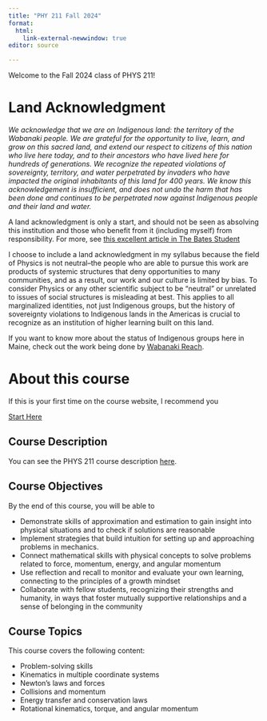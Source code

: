 ```yaml
---
title: "PHY 211 Fall 2024"
format: 
  html:
    link-external-newwindow: true
editor: source

---
```


Welcome to the Fall 2024 class of PHYS 211!

# Land Acknowledgment

*We acknowledge that we are on Indigenous land: the territory of the Wabanaki people. We are grateful for the opportunity to live, learn, and grow on this sacred land, and extend our respect to citizens of this nation who live here today, and to their ancestors who have lived here for hundreds of generations. We recognize the repeated violations of sovereignty, territory, and water perpetrated by invaders who have impacted the original inhabitants of this land for 400 years. We know this acknowledgement is insufficient, and does not undo the harm that has been done and continues to be perpetrated now against Indigenous people and their land and water.*

A land acknowledgment is only a start, and should not be seen as absolving this institution and those who benefit from it (including myself) from responsibility. For more, see [this excellent article in The Bates Student](https://thebatesstudent.com/18429/news/does-bates-deserve-a-land-acknowledgement/)

I choose to include a land acknowledgment in my syllabus because the field of Physics is not neutral--the people who are able to pursue this work are products of systemic structures that deny opportunities to many communities, and as a result, our work and our culture is limited by bias. To consider Physics or any other scientific subject to be "neutral" or unrelated to issues of social structures is misleading at best. This applies to all marginalized identities, not just Indigenous groups, but the history of sovereignty violations to Indigenous lands in the Americas is crucial to recognize as an institution of higher learning built on this land.

If you want to know more about the status of Indigenous groups here in Maine, check out the work being done by [Wabanaki Reach](https://www.wabanakireach.org/).

# About this course

If this is your first time on the course website, I recommend you 

<a target="_blank" class="btn-garnet" href=starthere.qmd>Start Here</a>

## Course Description

You can see the PHYS 211 course description [here](https://phys211.github.io/).

## Course Objectives

By the end of this course, you will be able to

-   Demonstrate skills of approximation and estimation to gain insight into physical situations and to check if solutions are reasonable
-   Implement strategies that build intuition for setting up and approaching problems in mechanics.  
-   Connect mathematical skills with physical concepts to solve problems related to force, momentum, energy, and angular momentum
-   Use reflection and recall to monitor and evaluate your own learning, connecting to the principles of a growth mindset
-   Collaborate with fellow students, recognizing their strengths and humanity, in ways that foster mutually supportive relationships and a sense of belonging in the community


## Course Topics

This course covers the following content:

-   Problem-solving skills
-   Kinematics in multiple coordinate systems
-   Newton's laws and forces
-   Collisions and momentum
-   Energy transfer and conservation laws
-   Rotational kinematics, torque, and angular momentum
